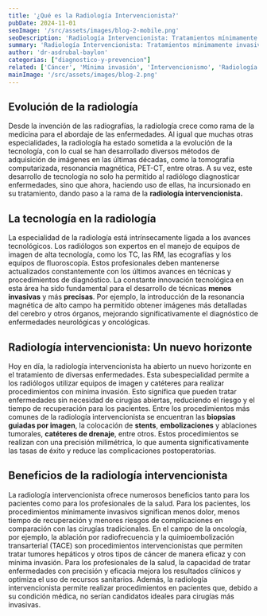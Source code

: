 ```yaml
---
title: '¿Qué es la Radiología Intervencionista?'
pubDate: 2024-11-01
seoImage: '/src/assets/images/blog-2-mobile.png'
seoDescription: 'Radiología Intervencionista: Tratamientos mínimamente invasivos como biopsias guiadas por imagen, redefiniendo el diagnóstico y tratamiento en medicina moderna.'
summary: 'Radiología Intervencionista: Tratamientos mínimamente invasivos como biopsias guiadas por imagen, redefiniendo el diagnóstico y tratamiento en medicina moderna.'
author: 'dr-asdrubal-baylon'
categorias: ["diagnostico-y-prevencion"]
related: ['Cáncer', 'Mínima invasión', 'Intervencionismo', 'Radiología', 'Radiología Intervencionista', 'Corta estancia', 'Ultrasonido', 'Ecografía', 'Medicina', 'Salud']
mainImage: '/src/assets/images/blog-2.png'
---
```


## Evolución de la radiología 


Desde la invención de las radiografías, la radiología crece como rama de la medicina para el abordaje de las enfermedades. Al igual que muchas otras especialidades, la radiología ha estado sometida a la evolución de la tecnología, con lo cual se han desarrollado diversos métodos de adquisición de imágenes en las últimas décadas, como la tomografía computarizada, resonancia magnética, PET-CT, entre otras.  A su vez, este desarrollo de tecnología no solo ha permitido al radiólogo diagnosticar enfermedades, sino que ahora, haciendo uso de ellas, ha incursionado en su tratamiento, dando paso a la rama de la **radiología intervencionista.**  
 
 
## La tecnología en la radiología 
 
La especialidad de la radiología está intrínsecamente ligada a los avances tecnológicos. Los radiólogos son expertos en el manejo de equipos de imagen de alta tecnología, como los TC, las RM, las ecografías y los equipos de fluoroscopía. Estos profesionales deben mantenerse actualizados constantemente con los últimos avances en técnicas y procedimientos de diagnóstico. La constante innovación tecnológica en esta área ha sido fundamental para el desarrollo de técnicas **menos invasivas** y más **precisas**. Por ejemplo, la introducción de la resonancia magnética de alto campo ha permitido obtener imágenes más detalladas del cerebro y otros órganos, mejorando significativamente el diagnóstico de enfermedades neurológicas y oncológicas. 
 
## Radiología intervencionista: Un nuevo horizonte 
 
Hoy en día, la radiología intervencionista ha abierto un nuevo horizonte en el tratamiento de diversas enfermedades. Esta subespecialidad permite a los radiólogos utilizar equipos de imagen y catéteres para realizar procedimientos con mínima invasión. Esto significa que pueden tratar enfermedades sin necesidad de cirugías abiertas, reduciendo el riesgo y el tiempo de recuperación para los pacientes. Entre los procedimientos más comunes de la radiología intervencionista se encuentran las **biopsias guiadas por imagen**, la colocación de **stents**, **embolizaciones** y ablaciones tumorales, **catéteres de drenaje**, entre otros. Estos procedimientos se realizan con una precisión milimétrica, lo que aumenta significativamente las tasas de éxito y reduce las complicaciones postoperatorias.
 
## Beneficios de la radiología intervencionista 
 
La radiología intervencionista ofrece numerosos beneficios tanto para los pacientes como para los profesionales de la salud. Para los pacientes, los procedimientos mínimamente invasivos significan menos dolor, menos tiempo de recuperación y menores riesgos de complicaciones en comparación con las cirugías tradicionales. En el campo de la oncología, por ejemplo, la ablación por radiofrecuencia y la quimioembolización transarterial (TACE) son procedimientos intervencionistas que permiten tratar tumores hepáticos y otros tipos de cáncer de manera eficaz y con mínima invasión. Para los profesionales de la salud, la capacidad de tratar enfermedades con precisión y eficacia mejora los resultados clínicos y optimiza el uso de recursos sanitarios. Además, la radiología intervencionista permite realizar procedimientos en pacientes que, debido a su condición médica, no serían candidatos ideales para cirugías más invasivas.